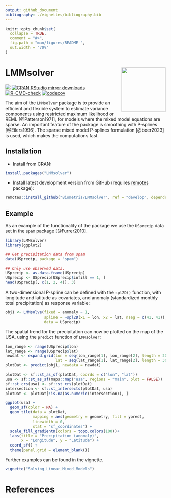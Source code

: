 ---
output: github_document
bibliography: ./vignettes/bibliography.bib
---

<!-- README.md is generated from README.Rmd. Please edit that file -->

```{r, include = FALSE}
knitr::opts_chunk$set(
  collapse = TRUE,
  comment = "#>",
  fig.path = "man/figures/README-",
  out.width = "70%"
)
```

# LMMsolver <img src="man/figures/logo.png" align="right" height="139" alt="" />

[![](https://www.r-pkg.org/badges/version/LMMsolver)](https://www.r-pkg.org/pkg/LMMsolver)
[![CRAN RStudio mirror downloads](https://cranlogs.r-pkg.org/badges/LMMsolver)](https://www.r-pkg.org/pkg/LMMsolver)
[![R-CMD-check](https://github.com/Biometris/LMMsolver/workflows/R-CMD-check/badge.svg)](https://github.com/Biometris/LMMsolver/actions?workflow=R-CMD-check)
[![codecov](https://codecov.io/gh/Biometris/LMMsolver/branch/master/graph/badge.svg)](https://app.codecov.io/gh/Biometris/LMMsolver)

The aim of the `LMMsolver` package is to provide an efficient and flexible system to estimate variance components using restricted maximum likelihood or REML [@Patterson1971], for models where the mixed model equations are sparse. An important feature of the package is smoothing with P-splines [@Eilers1996]. The sparse mixed model P-splines formulation [@boer2023] is used, which makes the computations fast.

<!-- The aim of the `LMMsolver` package is to provide an efficient and flexible system to estimate variance components using restricted maximum likelihood or REML [@Patterson1971], for models where the mixed model equations are sparse [@boer2023]. An example of an application is using splines to model spatial [@Rodriguez-Alvarez2018; @Boer2020] or temporal [@Bustos-Korts2019] trends. Another example is mixed model Quantitative Trait Locus (QTL) analysis for multiparental populations, allowing for heterogeneous residual variance and design matrices with Identity-By-Descent (IBD) probabilities [@Li2021]. -->

## Installation

* Install from CRAN:

```{r, eval = FALSE}
install.packages("LMMsolver")
```

* Install latest development version from GitHub (requires [remotes](https://github.com/r-lib/remotes) package):

```{r, eval = FALSE}
remotes::install_github("Biometris/LMMsolver", ref = "develop", dependencies = TRUE)
```

## Example

As an example of the functionality of the package we use the `USprecip` data set in the `spam` package [@Furrer2010].

```{r USprecip data}
library(LMMsolver)
library(ggplot2)

## Get precipitation data from spam
data(USprecip, package = "spam")

## Only use observed data.
USprecip <- as.data.frame(USprecip)
USprecip <- USprecip[USprecip$infill == 1, ]
head(USprecip[, c(1, 2, 4)], 3)
```

A two-dimensional P-spline can be defined with the `spl2D()` function, with longitude and latitude as covariates, and anomaly (standardized monthly total precipitation) as response variable:

```{r runobj}
obj1 <- LMMsolve(fixed = anomaly ~ 1,
                 spline = ~spl2D(x1 = lon, x2 = lat, nseg = c(41, 41)),
                 data = USprecip)
```

<!-- The summary function gives a table with the effective dimensions and the penalty parameters: -->

<!-- ```{r ED_USprecip} -->
<!-- summary(obj1) -->
<!-- ``` -->

The spatial trend for the precipitation can now be plotted on the map of the USA, using the `predict` function of `LMMsolver`: 

```{r Plot_USprecip}
lon_range <- range(USprecip$lon)
lat_range <- range(USprecip$lat)
newdat <- expand.grid(lon = seq(lon_range[1], lon_range[2], length = 200),
                      lat = seq(lat_range[1], lat_range[2], length = 300))
plotDat <- predict(obj1, newdata = newdat)

plotDat <- sf::st_as_sf(plotDat, coords = c("lon", "lat"))
usa <- sf::st_as_sf(maps::map("usa", regions = "main", plot = FALSE))
sf::st_crs(usa) <- sf::st_crs(plotDat)
intersection <- sf::st_intersects(plotDat, usa)
plotDat <- plotDat[!is.na(as.numeric(intersection)), ]

ggplot(usa) + 
  geom_sf(color = NA) +
  geom_tile(data = plotDat, 
            mapping = aes(geometry = geometry, fill = ypred), 
            linewidth = 0,
            stat = "sf_coordinates") +
  scale_fill_gradientn(colors = topo.colors(100))+
  labs(title = "Precipitation (anomaly)", 
       x = "Longitude", y = "Latitude") +
  coord_sf() +
  theme(panel.grid = element_blank())
```

Further examples can be found in the vignette.
```r
vignette("Solving_Linear_Mixed_Models")
```

# References
